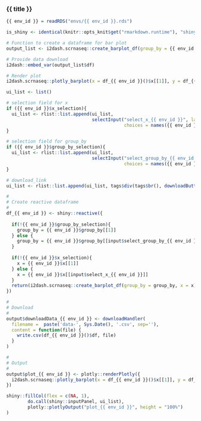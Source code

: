 
### {{ title }}

<!-- Component created on {{ date }} -->

```r
{{ env_id }} = readRDS("envs/{{ env_id }}.rds")

is_shiny <- identical(knitr::opts_knit$get("rmarkdown.runtime"), "shiny")
```

```r
# Function to create a dataframe for bar plot
output_list <- i2dash.scrnaseq::create_barplot_df(group_by = {{ env_id }}$group_by[[1]], x = {{ env_id }}$x[[1]])

# Provide data download
i2dash::embed_var(output_list$df)

# Render plot
i2dash.scrnaseq::plotly_barplot(x = df_{{ env_id }}()$x[[1]], y = df_{{ env_id }}()$y[[1]], name = df_{{ env_id }}()$names[[1]], showlegend = df_{{ env_id }}()$showlegend, title_x = {{ env_id }}$title_x, title_group_by = {{ env_id }}$title_group_by)
```

```r
ui_list <- list()

# selection field for x
if ({{ env_id }}$x_selection){
  ui_list <- rlist::list.append(ui_list,
                                selectInput("select_x_{{ env_id }}", label = "Select observations:",
                                            choices = names({{ env_id }}$x)))
}

# selection field for group_by
if ({{ env_id }}$group_by_selection){
  ui_list <- rlist::list.append(ui_list,
                                selectInput("select_group_by_{{ env_id }}", label = "Group observations by:",
                                            choices = names({{ env_id }}$group_by)))
}

# download_link
ui_list <- rlist::list.append(ui_list, tags$div(tags$br(), downloadButton('downloadData_{{ env_id }}', 'Download data')))

#
# Create reactive dataframe
#
df_{{ env_id }} <- shiny::reactive({
  
  if(!{{ env_id }}$group_by_selection){
    group_by = {{ env_id }}$group_by[[1]]
  } else {
    group_by = {{ env_id }}$group_by[[input$select_group_by_{{ env_id }}]]
  }
  
  if(!{{ env_id }}$x_selection){
    x = {{ env_id }}$x[[1]]
  } else {
    x = {{ env_id }}$x[[input$select_x_{{ env_id }}]]
  }
  return(i2dash.scrnaseq::create_barplot_df(group_by = group_by, x = x))
})

#
# Download
#
output$downloadData_{{ env_id }} <- downloadHandler(
  filename =  paste('data-', Sys.Date(), '.csv', sep=''),
  content = function(file) {
    write.csv(df_{{ env_id }}()$df, file)
  }
)

#
# Output
#
output$plot_{{ env_id }} <- plotly::renderPlotly({
  i2dash.scrnaseq::plotly_barplot(x = df_{{ env_id }}()$x[[1]], y = df_{{ env_id }}()$y[[1]], name = df_{{ env_id }}()$names[[1]], showlegend = df_{{ env_id }}()$showlegend, title_x = {{ env_id }}$title_x, title_group_by = {{ env_id }}$title_group_by)
})

shiny::fillCol(flex = c(NA, 1),
        do.call(shiny::inputPanel, ui_list),
        plotly::plotlyOutput("plot_{{ env_id }}", height = "100%")
)
```

